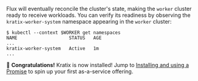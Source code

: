 Flux will eventually reconcile the cluster's state, making the `worker` cluster ready
to receive workloads. You can verify its readiness by observing the `kratix-worker-system`
namespace appearing in the `worker` cluster:

```shell-session
$ kubectl --context $WORKER get namespaces
NAME                   STATUS   AGE
...
kratix-worker-system   Active   1m
...
```

🎉   **Congratulations!** Kratix is now installed! Jump to [Installing and using a Promise](installing-a-promise) to spin up your first as-a-service offering.
